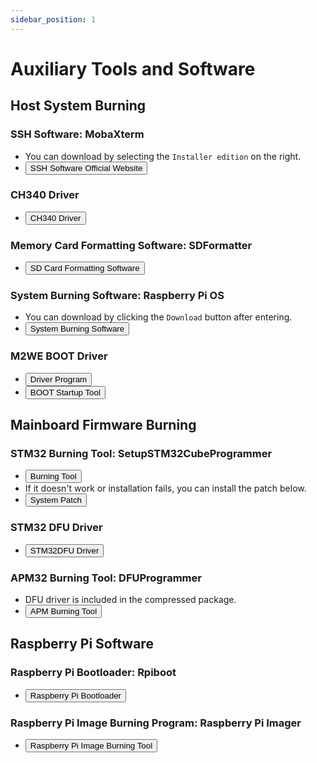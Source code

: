```yaml
---
sidebar_position: 1
---
```


# Auxiliary Tools and Software

## **Host System Burning**

### SSH Software: MobaXterm
* You can download by selecting the `Installer edition` on the right.
* <Button variant="contained" disableElevation href="https://mobaxterm.mobatek.net/download-home-edition.html">SSH Software Official Website</Button>

### CH340 Driver
* <Button variant="contained" disableElevation href="https://cdn.mellow.klipper.cn/EXE/CH340.zip">CH340 Driver</Button>

### Memory Card Formatting Software: SDFormatter
* <Button variant="contained" disableElevation href="https://www.waveshare.net/w/upload/d/d7/Panasonic_SDFormatter.zip">SD Card Formatting Software</Button>

### System Burning Software: Raspberry Pi OS
* You can download by clicking the `Download` button after entering.
* <Button variant="contained" disableElevation href="https://www.raspberrypi.com/software/">System Burning Software</Button>

### M2WE BOOT Driver
* <Button variant="contained" disableElevation href="https://cdn.mellow.klipper.cn/Utils/zadig-2.7.exe">Driver Program</Button>
* <Button variant="contained" disableElevation href="https://cdn.mellow.klipper.cn/Utils/FLY-BOOT-Setup.msi">BOOT Startup Tool</Button>

## **Mainboard Firmware Burning**

### STM32 Burning Tool: SetupSTM32CubeProgrammer
* <Button variant="contained" disableElevation href="https://cdn.mellow.klipper.cn/EXE/SetupSTM32CubeProgrammer_win64.zip">Burning Tool</Button>
* If it doesn't work or installation fails, you can install the patch below.
* <Button variant="contained" disableElevation href="https://cdn.mellow.klipper.cn/EXE/%E5%BE%AE%E8%BD%AF%E5%B8%B8%E7%94%A8%E8%BF%90%E8%A1%8C%E5%BA%93%E5%90%88%E9%9B%86.zip">System Patch</Button>

### STM32 DFU Driver
* <Button variant="contained" disableElevation href="https://cdn.mellow.klipper.cn/EXE/STM32DFU.zip">STM32DFU Driver</Button>

### APM32 Burning Tool: DFUProgrammer
* DFU driver is included in the compressed package.
* <Button variant="contained" disableElevation href="https://cdn.mellow.klipper.cn/EXE/DFUProgrammer.zip">APM Burning Tool</Button>

## **Raspberry Pi Software**

### Raspberry Pi Bootloader: Rpiboot
* <Button variant="contained" disableElevation href="https://files.waveshare.net/wiki/w/upload/f/f3/Rpiboot_setup.zip">Raspberry Pi Bootloader</Button>

### Raspberry Pi Image Burning Program: Raspberry Pi Imager
* <Button variant="contained" disableElevation href="https://www.raspberrypi.com/software/">Raspberry Pi Image Burning Tool</Button>